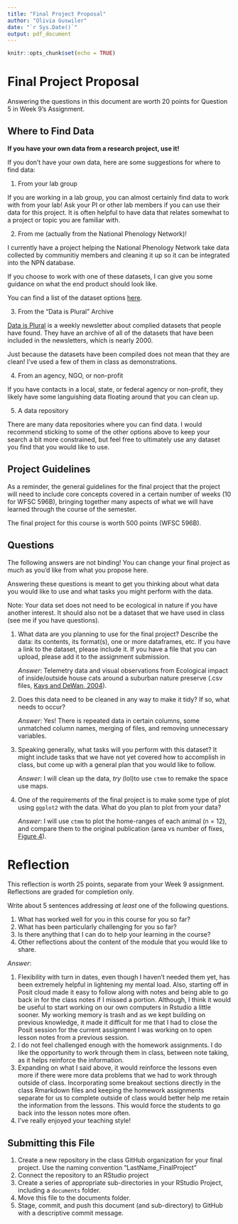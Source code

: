 ---
title: "Final Project Proposal"
author: "Olivia Guswiler"
date: "`r Sys.Date()`"
output: pdf_document
---

```{r setup, include=FALSE}
knitr::opts_chunk$set(echo = TRUE)
```

# Final Project Proposal

Answering the questions in this document are worth 20 points for Question 5 in Week 9's Assignment.

## Where to Find Data

**If you have your own data from a research project, use it!**

If you don't have your own data, here are some suggestions for where to find data:

1.  From your lab group

If you are working in a lab group, you can almost certainly find data to work with from your lab! Ask your PI or other lab members if you can use their data for this project. It is often helpful to have data that relates somewhat to a project or topic you are familiar with.

2.  From me (actually from the National Phenology Network)!

I currently have a project helping the National Phenology Network take data collected by communitiy members and cleaning it up so it can be integrated into the NPN database.

If you choose to work with one of these datasets, I can give you some guidance on what the end product should look like.

You can find a list of the dataset options [here](https://archive.usanpn.org/results/dataset-list).

3.  From the "Data is Plural" Archive

[Data is Plural](https://www.data-is-plural.com/) is a weekly newsletter about complied datasets that people have found. They have an archive of all of the datasets that have been included in the newsletters, which is nearly 2000.

Just because the datasets have been compiled does not mean that they are clean! I've used a few of them in class as demonstrations.

4.  From an agency, NGO, or non-profit

If you have contacts in a local, state, or federal agency or non-profit, they likely have some languishing data floating around that you can clean up.

5.  A data repository

There are many data repositories where you can find data. I would recommend sticking to some of the other options above to keep your search a bit more constrained, but feel free to ultimately use any dataset you find that you would like to use.

## Project Guidelines

As a reminder, the general guidelines for the final project that the project will need to include core concepts covered in a certain number of weeks (10 for WFSC 596B), bringing together many aspects of what we will have learned through the course of the semester.

The final project for this course is worth 500 points (WFSC 596B).

## Questions

The following answers are not binding! You can change your final project as much as you'd like from what you propose here.

Answering these questions is meant to get you thinking about what data you would like to use and what tasks you might perform with the data.

Note: Your data set does not need to be ecological in nature if you have another interest. It should also not be a dataset that we have used in class (see me if you have questions).

1.  What data are you planning to use for the final project? Describe the data: its contents, its format(s), one or more dataframes, etc. If you have a link to the dataset, please include it. If you have a file that you can upload, please add it to the assignment submission.

    *Answer*: Telemetry data and visual observations from Ecological impact of inside/outside house cats around a suburban nature preserve (.csv files, [Kays and DeWan, 2004](https://www.doi.org/10.5441/001/1.s6t84pb5)).

2.  Does this data need to be cleaned in any way to make it tidy? If so, what needs to occur?

    *Answer*: Yes! There is repeated data in certain columns, some unmatched column names, merging of files, and removing unnecessary variables.

3.  Speaking generally, what tasks will you perform with this dataset? It might include tasks that we have not yet covered how to accomplish in class, but come up with a general plan that you would like to follow.

    *Answer*: I will clean up the data, *try* (lol)to use `ctmm` to remake the space use maps.

4.  One of the requirements of the final project is to make some type of plot using `ggplot2` with the data. What do you plan to plot from your data?

    *Answer*: I will use `ctmm` to plot the home-ranges of each animal (n = 12), and compare them to the original publication (area vs number of fixes, [Figure 4](https://zslpublications-onlinelibrary-wiley-com.ezproxy3.library.arizona.edu/doi/pdf/10.1017/S1367943004001489)).

# Reflection

This reflection is worth 25 points, separate from your Week 9 assignment. Reflections are graded for completion only.

Write about 5 sentences addressing *at least* one of the following questions.

1.  What has worked well for you in this course for you so far?
2.  What has been particularly challenging for you so far?
3.  Is there anything that I can do to help your learning in the course?
4.  Other reflections about the content of the module that you would like to share.

*Answer*:

1.  Flexibility with turn in dates, even though I haven't needed them yet, has been extremely helpful in lightening my mental load. Also, starting off in Posit cloud made it easy to follow along with notes and being able to go back in for the class notes if I missed a portion. Although, I think it would be useful to start working on our own computers in Rstudio a little sooner. My working memory is trash and as we kept building on previous knowledge, it made it difficult for me that I had to close the Posit session for the current assignment I was working on to open lesson notes from a previous session.
2.  I do not feel challenged enough with the homework assignments. I do like the opportunity to work through them in class, between note taking, as it helps reinforce the information.
3.  Expanding on what I said above, it would reinforce the lessons even more if there were more data problems that we had to work through outside of class. Incorporating some breakout sections directly in the class Rmarkdown files and keeping the homework assignments separate for us to complete outside of class would better help me retain the information from the lessons. This would force the students to go back into the lesson notes more often.
4.  I've really enjoyed your teaching style!

## Submitting this File

1.  Create a new repository in the class GitHub organization for your final project. Use the naming convention "LastName_FinalProject"
2.  Connect the repository to an RStudio project
3.  Create a series of appropriate sub-directories in your RStudio Project, including a `documents` folder.
4.  Move this file to the documents folder.
5.  Stage, commit, and push this document (and sub-directory) to GitHub with a descriptive commit message.

